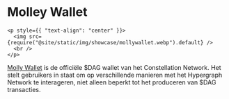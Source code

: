 # Molley Wallet

```mdx-code-block
<p style={{ "text-align": "center" }}>
  <img src={require("@site/static/img/showcase/mollywallet.webp").default} />
  <br />
</p>
```

[Molly Wallet](https://github.com/grvlle/constellation_wallet/) is de officiële $DAG wallet van het Constellation Network. Het stelt gebruikers in staat om op verschillende manieren met het Hypergraph Network te interageren, niet alleen beperkt tot het produceren van $DAG transacties.
